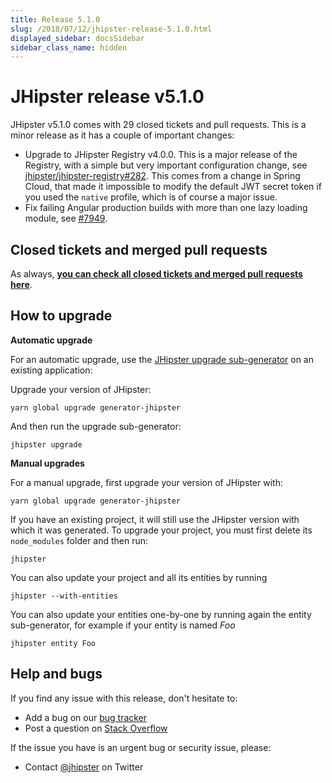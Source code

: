 ```yaml
---
title: Release 5.1.0
slug: /2018/07/12/jhipster-release-5.1.0.html
displayed_sidebar: docsSidebar
sidebar_class_name: hidden
---
```


JHipster release v5.1.0
==================

JHipster v5.1.0 comes with 29 closed tickets and pull requests. This is a minor release as it has a couple of important changes:

- Upgrade to JHipster Registry v4.0.0. This is a major release of the Registry, with a simple but very important configuration change, see [jhipster/jhipster-registry#282](https://github.com/jhipster/jhipster-registry/pull/282). This comes from a change in Spring Cloud, that made it impossible to modify the default JWT secret token if you used the `native` profile, which is of course a major issue.
- Fix failing Angular production builds with more than one lazy loading module, see [#7949](https://github.com/jhipster/generator-jhipster/pull/7949).

Closed tickets and merged pull requests
------------
As always, __[you can check all closed tickets and merged pull requests here](https://github.com/jhipster/generator-jhipster/issues?q=milestone%3A5.1.0+is%3Aclosed)__.

How to upgrade
------------

**Automatic upgrade**

For an automatic upgrade, use the [JHipster upgrade sub-generator](/upgrading-an-application/) on an existing application:

Upgrade your version of JHipster:

```
yarn global upgrade generator-jhipster
```

And then run the upgrade sub-generator:

```
jhipster upgrade
```

**Manual upgrades**

For a manual upgrade, first upgrade your version of JHipster with:

```
yarn global upgrade generator-jhipster
```

If you have an existing project, it will still use the JHipster version with which it was generated.
To upgrade your project, you must first delete its `node_modules` folder and then run:

```
jhipster
```

You can also update your project and all its entities by running

```
jhipster --with-entities
```

You can also update your entities one-by-one by running again the entity sub-generator, for example if your entity is named _Foo_

```
jhipster entity Foo
```

Help and bugs
--------------

If you find any issue with this release, don't hesitate to:

- Add a bug on our [bug tracker](https://github.com/jhipster/generator-jhipster/issues?state=open)
- Post a question on [Stack Overflow](http://stackoverflow.com/tags/jhipster/info)

If the issue you have is an urgent bug or security issue, please:

- Contact [@jhipster](https://twitter.com/jhipster) on Twitter
